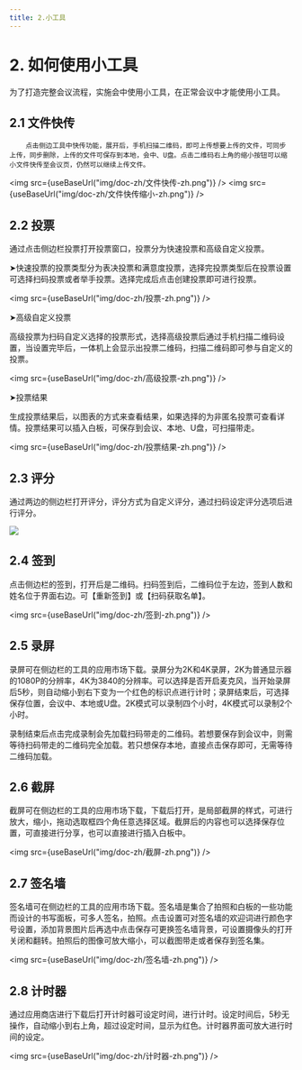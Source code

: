 ```yaml
---
title: 2.小工具
---
```



# 2. 如何使用小工具

​        为了打造完整会议流程，实施会中使用小工具，在正常会议中才能使用小工具。

## 2.1 文件快传

 		点击侧边工具中快传功能，展开后，手机扫描二维码，即可上传想要上传的文件，可同步上传，同步删除，上传的文件可保存到本地，会中、U盘。点击二维码右上角的缩小按钮可以缩小文件快传至会议页，仍然可以继续上传文件。


<img  src={useBaseUrl("img/doc-zh/文件快传-zh.png")} />
<img  src={useBaseUrl("img/doc-zh/文件快传缩小-zh.png")} />

## 2.2 投票

​		通过点击侧边栏投票打开投票窗口，投票分为快速投票和高级自定义投票。

➤快速投票的投票类型分为表决投票和满意度投票，选择完投票类型后在投票设置可选择扫码投票或者举手投票。选择完成后点击创建投票即可进行投票。

<img  src={useBaseUrl("img/doc-zh/投票-zh.png")} />

➤高级自定义投票

​		高级投票为扫码自定义选择的投票形式，选择高级投票后通过手机扫描二维码设置，当设置完毕后，一体机上会显示出投票二维码，扫描二维码即可参与自定义的投票。

<img  src={useBaseUrl("img/doc-zh/高级投票-zh.png")} />


➤投票结果

​		生成投票结果后，以图表的方式来查看结果，如果选择的为非匿名投票可查看详情。投票结果可以插入白板，可保存到会议、本地、U盘，可扫描带走。

<img  src={useBaseUrl("img/doc-zh/投票结果-zh.png")} />

## 2.3 评分

​        通过两边的侧边栏打开评分，评分方式为自定义评分，通过扫码设定评分选项后进行评分。

![](D:\Desktop\帮助文档素材图片\评分.png)

## 2.4 签到

​       点击侧边栏的签到，打开后是二维码。扫码签到后，二维码位于左边，签到人数和姓名位于界面右边。可【重新签到】或【扫码获取名单】。

<img  src={useBaseUrl("img/doc-zh/签到-zh.png")} />

## 2.5 录屏

​        录屏可在侧边栏的工具的应用市场下载。录屏分为2K和4K录屏，2K为普通显示器的1080P的分辨率，4K为3840的分辨率。可以选择是否开启麦克风，当开始录屏后5秒，则自动缩小到右下变为一个红色的标识点进行计时；录屏结束后，可选择保存位置，会议中、本地或U盘。2K模式可以录制四个小时，4K模式可以录制2个小时。

​		录制结束后点击完成录制会先加载扫码带走的二维码。若想要保存到会议中，则需等待扫码带走的二维码完全加载。若只想保存本地，直接点击保存即可，无需等待二维码加载。

## 2.6 截屏

​        截屏可在侧边栏的工具的应用市场下载，下载后打开，是局部截屏的样式，可进行放大，缩小，拖动选取框四个角任意选择区域。截屏后的内容也可以选择保存位置，可直接进行分享，也可以直接进行插入白板中。

<img  src={useBaseUrl("img/doc-zh/截屏-zh.png")} />

## 2.7 签名墙

​       	签名墙可在侧边栏的工具的应用市场下载。签名墙是集合了拍照和白板的一些功能而设计的书写面板，可多人签名，拍照。点击设置可对签名墙的欢迎词进行颜色字号设置，添加背景图片后再选中点击保存可更换签名墙背景，可设置摄像头的打开关闭和翻转。拍照后的图像可放大缩小，可以截图带走或者保存到签名集。

<img  src={useBaseUrl("img/doc-zh/签名墙-zh.png")} />

## 2.8 计时器

​      	通过应用商店进行下载后打开计时器可设定时间，进行计时。设定时间后，5秒无操作，自动缩小到右上角，超过设定时间，显示为红色。计时器界面可放大进行时间的设定。

<img  src={useBaseUrl("img/doc-zh/计时器-zh.png")} />